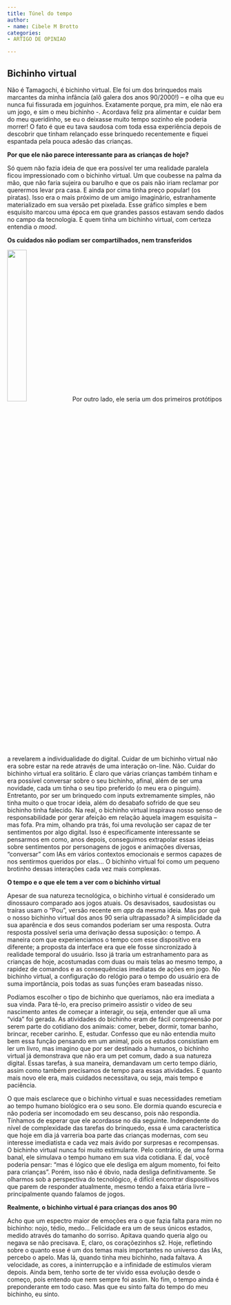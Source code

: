 ```yaml
---
title: Túnel do tempo
author:
- name: Cibele M Brotto
categories:
- ARTIGO DE OPINIAO

---
```


## Bichinho virtual

Não é Tamagochi, é bichinho virtual. Ele foi  um dos brinquedos mais marcantes da minha infância (alô galera dos anos 90/2000!) – e olha que eu nunca fui fissurada em joguinhos. Exatamente porque, pra mim, ele não era um jogo, e sim o meu bichinho *-*. Acordava feliz pra alimentar e cuidar bem do meu queridinho, se eu o deixasse muito tempo sozinho ele poderia morrer! O fato é que eu tava saudosa com toda essa experiência depois de descobrir que tinham relançado esse brinquedo recentemente e fiquei espantada pela pouca adesão das crianças.

**Por que ele não parece interessante para as crianças de hoje?**

Só quem não fazia ideia de que era possível ter uma realidade paralela ficou impressionado com o bichinho virtual. Um que coubesse na palma da mão, que não faria sujeira ou barulho e que os pais não iriam reclamar por querermos levar pra casa. E ainda por cima tinha preço popular! (os piratas). Isso era o mais próximo de um amigo imaginário, estranhamente materializado em sua versão pet pixelada. Esse gráfico simples e bem esquisito marcou uma época em que grandes passos estavam sendo dados no campo da tecnologia. E quem tinha um bichinho virtual, com certeza entendia o *mood*. 

**Os cuidados não podiam ser compartilhados, nem transferidos**

![](falecido.jpeg){.imgpar width="30%"}Por outro lado, ele seria um dos primeiros protótipos a revelarem a individualidade do digital. Cuidar de um bichinho virtual não era sobre estar na rede através de uma interação on-line. Não. Cuidar do bichinho virtual era solitário. É claro que várias crianças também tinham e era possível conversar sobre o seu bichinho, afinal, além de ser uma novidade, cada um tinha o seu tipo preferido (o meu era o pinguim). Entretanto, por ser um brinquedo com inputs extremamente simples, não tinha muito o que trocar ideia, além do desabafo sofrido de que seu bichinho tinha falecido. Na real, o bichinho virtual inspirava nosso senso de responsabilidade por gerar afeição em relação àquela imagem esquisita – mas fofa. Pra mim, olhando pra trás, foi uma revolução ser capaz de ter sentimentos por algo digital. Isso é especificamente interessante se pensarmos em como, anos depois, conseguimos extrapolar essas ideias sobre sentimentos por personagens de jogos e animações diversas, "conversar" com IAs em vários contextos emocionais e sermos capazes de nos sentirmos queridos por elas… O bichinho virtual foi como um pequeno brotinho dessas interações cada vez mais complexas.

**O tempo e o que ele tem a ver com o bichinho virtual**

Apesar de sua natureza tecnológica, o bichinho virtual é considerado um dinossauro comparado aos jogos atuais. Os desavisados, saudosistas ou traíras usam o “Pou”, versão recente em *app* da mesma ideia. Mas por quê o nosso bichinho virtual dos anos 90 seria ultrapassado? A simplicidade da sua aparência e dos seus comandos poderiam ser uma resposta. Outra resposta possível seria uma derivação dessa suposição: o tempo. A maneira com que experienciamos o tempo com esse dispositivo era diferente; a proposta da interface era que ele fosse sincronizado à realidade temporal do usuário. Isso já traria um estranhamento para as crianças de hoje, acostumadas com duas ou mais telas ao mesmo tempo, a rapidez de comandos e as consequências imediatas de ações em jogo. No bichinho virtual, a configuração do relógio para o tempo do usuário era de suma importância, pois todas as suas funções eram baseadas nisso. 

Podíamos escolher o tipo de bichinho que queríamos, não era imediata a sua vinda. Para tê-lo, era preciso primeiro assistir o vídeo de seu nascimento antes de começar a interagir, ou seja, entender que ali uma “vida” foi gerada. As atividades do bichinho eram de fácil compreensão por serem parte do cotidiano dos animais: comer, beber, dormir, tomar banho, brincar, receber carinho. E, estudar. Confesso que eu não entendia muito bem  essa função pensando em um animal, pois os estudos consistiam em ler um livro, mas imagino que por ser destinado a humanos, o bichinho virtual já demonstrava que não era um pet comum, dado a sua natureza digital. Essas tarefas, à sua maneira, demandavam um certo tempo diário, assim como também precisamos de tempo para essas atividades. E quanto mais novo ele era, mais cuidados necessitava, ou seja, mais tempo e paciência. 

O que mais esclarece que o bichinho virtual e suas necessidades remetiam ao  tempo humano biológico era o seu sono. Ele dormia quando escurecia e não poderia ser incomodado em seu descanso, pois não respondia. Tínhamos de esperar que ele acordasse no dia seguinte. Independente do nível de complexidade das tarefas do brinquedo, essa é uma característica que hoje em dia já varreria boa parte das crianças modernas, com seu interesse imediatista e cada vez mais ávido por surpresas e recompensas. O bichinho virtual nunca foi muito estimulante. Pelo contrário, de uma forma banal, ele simulava o tempo humano em sua vida cotidiana. E daí, você poderia pensar: “mas é lógico que ele desliga em algum momento, foi feito para crianças ”. Porém,  isso não é óbvio, nada desliga definitivamente. Se olharmos sob a perspectiva do tecnológico, é difícil encontrar dispositivos que parem de responder atualmente, mesmo tendo a faixa etária livre – principalmente quando falamos  de jogos.

**Realmente, o bichinho virtual é para crianças dos anos 90**

Acho que um espectro maior de emoções era o que fazia falta para mim no bichinho: nojo, tédio, medo… Felicidade era um de seus únicos estados, medido através do tamanho do sorriso. Apitava quando queria algo ou negava se não precisava. E, claro, os coraçõezinhos s2. Hoje, refletindo sobre o quanto esse é um dos temas mais importantes no universo das IAs, percebo o apelo. Mas lá, quando tinha meu bichinho, nada faltava. A velocidade, as cores, a ininterrupção e a infinidade de estímulos vieram depois. Ainda bem, tenho sorte de ter vivido essa evolução desde o começo, pois entendo que nem sempre foi assim. No fim, o tempo ainda é preponderante em todo caso. Mas que eu sinto falta do tempo do meu bichinho, eu sinto.

